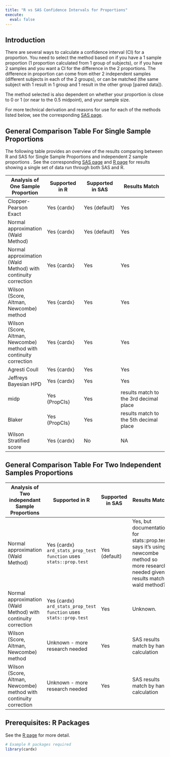 ```yaml
---
title: "R vs SAS Confidence Intervals for Proportions"
execute:
  eval: false
---
```


## Introduction

There are several ways to calculate a confidence interval (CI) for a proportion. You need to select the method based on if you have a 1 sample proportion (1 proportion calculated from 1 group of subjects), or if you have 2 samples and you want a CI for the difference in the 2 proportions. The difference in proportion can come from either 2 independent samples (different subjects in each of the 2 groups), or can be matched (the same subject with 1 result in 1 group and 1 result in the other group \[paired data\]).

The method selected is also dependent on whether your proportion is close to 0 or 1 (or near to the 0.5 midpoint), and your sample size.

For more technical derivation and reasons for use for each of the methods listed below, see the corresponding [SAS page](https://psiaims.github.io/CAMIS/SAS/ci_for_prop.html).

## General Comparison Table For Single Sample Proportions

The following table provides an overview of the results comparing between R and SAS for Single Sample Proportions and independent 2 sample proportions . See the corresponding [SAS page](https://psiaims.github.io/CAMIS/SAS/ci_for_prop.html) and [R page](https://psiaims.github.io/CAMIS/R/ci_for_prop.html) for results showing a single set of data run through both SAS and R.

| Analysis of One Sample Proportion                                  | Supported in R | Supported in SAS | Results Match                          |
|-----------------|-----------------|-----------------|---------------------|
| Clopper-Pearson Exact                                              | Yes {cardx}    | Yes (default)    | Yes                                    |
| Normal approximation (Wald Method)                                 | Yes {cardx}    | Yes (default)    | Yes                                    |
| Normal approximation (Wald Method) with continuity correction      | Yes {cardx}    | Yes              | Yes                                    |
| Wilson (Score, Altman, Newcombe) method                            | Yes {cardx}    | Yes              | Yes                                    |
| Wilson (Score, Altman, Newcombe) method with continuity correction | Yes {cardx}    | Yes              | Yes                                    |
| Agresti Coull                                                      | Yes {cardx}    | Yes              | Yes                                    |
| Jeffreys Bayesian HPD                                              | Yes {cardx}    | Yes              | Yes                                    |
| midp                                                               | Yes {PropCIs}  | Yes              | results match to the 3rd decimal place |
| Blaker                                                             | Yes {PropCIs}  | Yes              | results match to the 5th decimal place |
| Wilson Stratified score                                            | Yes {cardx}    | No               | NA                                     |

## General Comparison Table For Two Independent Samples Proportions

| Analysis of Two independant Sample Proportions                     | Supported in R                                                     | Supported in SAS | Results Match                                                                                                                        |
|-----------------|-----------------|-----------------|---------------------|
| Normal approximation (Wald Method)                                 | Yes {cardx} `ard_stats_prop_test function` uses `stats::prop.test` | Yes (default)    | Yes, but documentation for stats::prop.test says it's using newcombe method so more research needed given results match wald method? |
| Normal approximation (Wald Method) with continuity correction      | Yes {cardx} `ard_stats_prop_test function` uses `stats::prop.test` | Yes              | Unknown.                                                                                                                             |
| Wilson (Score, Altman, Newcombe) method                            | Unknown - more research needed                                     | Yes              | SAS results match by hand calculation                                                                                                |
| Wilson (Score, Altman, Newcombe) method with continuity correction | Unknown - more research needed                                     | Yes              | SAS results match by hand calculation                                                                                                |

## Prerequisites: R Packages

See the [R page](https://psiaims.github.io/CAMIS/R/ci_for_prop.html) for more detail.

```r
# Example R packages required
library(cardx) 
```

## 
